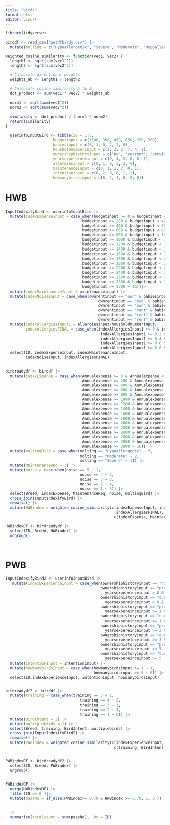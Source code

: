 ```yaml
---
title: "birds"
format: html
editor: visual
---
```


```r
library(tidyverse)

birddf <- read_csv("petdfbirdy.csv") |>
  mutate(molting = c("Hypoallergenic", "Severe", "Moderate", "Hypoallergenic", "Severe", "Hypoallergenic"))
```


```r
weighted_cosine_similarity <- function(vec1, vec2) {
  length1 <- sqrt(sum(vec1^2))
  length2 <- sqrt(sum(vec2^2))

  # Calculate directional weights
  weights_ab <- length1 / length2

  # Calculate cosine similarity A to B
  dot_product <- sum(vec1 * vec2) * weights_ab
  
  norm1 <- sqrt(sum(vec1^2))
  norm2 <- sqrt(sum(vec2^2))
  
  similarity <- dot_product / (norm1 * norm2)
  return(similarity)
}
```

```r
  userinfoInputBird <- tibble(ID = 1:6, 
                     budgetinput = c(1500, 350, 450, 650, 250, 700),  
                     babiesinput = c(0, 1, 0, 2, 1, 0),
                     housholdnumberinput = c(1, 3, 2, 7, 4, 1),
                     ownershiphistoryinput = c("no", "current", "previous", "no", "no", "previous"),
                     yearsexpereinceinput = c(0, 4, 3, 0, 0, 1),
                     allergiesinput = c(0, 1, 0, 3, 2, 0),
                     maintenanceinput = c(0, 1, 1, 2, 0, 1),
                     intentioninput = c(0, 2, 0, 0, 1, 2),
                     howmanybirdsinput = c(0, 2, 1, 0, 0, 0))


```

# HWB
```r
InputIndexifyBird <- userinfoInputBird |>
  mutate(indexExpenseInput = case_when(budgetinput >= 0 & budgetinput < 200 ~ 1,
                                  budgetinput >= 200 & budgetinput < 400 ~ 2,
                                  budgetinput >= 400 & budgetinput < 600 ~ 3,
                                  budgetinput >= 600 & budgetinput < 800 ~ 4,
                                  budgetinput >= 800 & budgetinput < 1000 ~ 5,
                                  budgetinput >= 1000 & budgetinput < 1200 ~ 6,
                                  budgetinput >= 1200 & budgetinput < 1400 ~ 7,
                                  budgetinput >= 1400 & budgetinput < 1600 ~ 8,
                                  budgetinput >= 1600 & budgetinput < 1800 ~ 9,
                                  budgetinput >= 1800 & budgetinput < 2000 ~ 10,
                                  budgetinput >= 2000 & budgetinput < 2200 ~ 11,
                                  budgetinput >= 2200 & budgetinput < 2400 ~ 12,
                                  budgetinput >= 2400 & budgetinput < 2600 ~ 13,
                                  budgetinput >= 2600 & budgetinput < 2800 ~ 14,
                                  budgetinput >= 2800 & budgetinput < 3000 ~ 15,
                                  budgetinput >= 3000 ~ 16))|>
  mutate(indexMaintenanceInput = maintenanceinput) |>
  mutate(indexNoiseInput = case_when(ownrentinput == "own" & babiesinput == 0 ~ 5,
                                         ownrentinput == "own" & babiesinput == 1 ~ 4,
                                         ownrentinput == "own" & babiesinput >= 2 ~ 3,
                                         ownrentinput == "rent" & babiesinput == 0 ~ 3,
                                         ownrentinput == "rent" & babiesinput == 1 ~ 2,
                                         ownrentinput == "rent" & babiesinput >= 2 ~ 1)) |>
  mutate(indexAllergiesInput1 = allergiesinput/housholdnumberinput,
         indexAllergiesFINAL = case_when(indexAllergiesInput1 >= 0 & indexAllergiesInput1 < 0.2 ~ 5,
                                          indexAllergiesInput1 >= 0.2 & indexAllergiesInput1 < 0.4 ~ 4,
                                          indexAllergiesInput1 >= 0.4 & indexAllergiesInput1 < 0.6 ~ 3,
                                          indexAllergiesInput1 >= 0.6 & indexAllergiesInput1 < 0.8 ~ 2,
                                          indexAllergiesInput1 >= 0.8 & indexAllergiesInput1 <= 1 ~ 1)) |>
  select(ID, indexExpenseInput, indexMaintenanceInput, 
         indexNoiseInput, indexAllergiesFINAL)
  
```


```r
birdreadydf <- birddf |>
  mutate(indexExpense = case_when(Annualexpense >= 0 & Annualexpense < 200 ~ 1,
                                  Annualexpense >= 200 & Annualexpense < 400 ~ 2,
                                  Annualexpense >= 400 & Annualexpense < 600 ~ 3,
                                  Annualexpense >= 600 & Annualexpense < 800 ~ 4,
                                  Annualexpense >= 800 & Annualexpense < 1000 ~ 5,
                                  Annualexpense >= 1000 & Annualexpense < 1200 ~ 6,
                                  Annualexpense >= 1200 & Annualexpense < 1400 ~ 7,
                                  Annualexpense >= 1400 & Annualexpense < 1600 ~ 8,
                                  Annualexpense >= 1600 & Annualexpense < 1800 ~ 9,
                                  Annualexpense >= 1800 & Annualexpense < 2000 ~ 10,
                                  Annualexpense >= 2000 & Annualexpense < 2200 ~ 11,
                                  Annualexpense >= 2200 & Annualexpense < 2400 ~ 12,
                                  Annualexpense >= 2400 & Annualexpense < 2600 ~ 13,
                                  Annualexpense >= 2600 & Annualexpense < 2800 ~ 14,
                                  Annualexpense >= 2800 & Annualexpense < 3000 ~ 15,
                                  Annualexpense >= 3000 ~ 16)) |>
  mutate(moltingBird = case_when(molting == "Hypoallergenic" ~ 3,
                                 molting == "Moderate" ~ 2,
                                 molting == "Severe" ~ 1)) |>
  mutate(MaintenanceReq = 3) |>
  mutate(noise = case_when(noise == 5 ~ 1,
                                 noise == 4 ~ 2,
                                 noise == 3 ~ 3,
                                 noise == 2 ~ 4,
                                 noise == 1 ~ 5)) |>
  select(Breed, indexExpense, MaintenanceReq, noise, moltingBird) |>
  cross_join(InputIndexifyBird) |>
  rowwise() |>
  mutate(HWBindex = weighted_cosine_similarity(c(indexExpenseInput, indexMaintenanceInput, indexNoiseInput, 
                                                 indexAllergiesFINAL),
                                                c(indexExpense, MaintenanceReq, noise, moltingBird))) 

HWBindexDF <- birdreadydf |>
  select(ID, Breed, HWBindex) |>
  ungroup() 

  
```

# PWB

```r
InputIndexifyBird2 <- userinfoInputBird |>
   mutate(indexExperienceInput = case_when(ownershiphistoryinput == "no" & yearsexpereinceinput == 0 ~ 1,
                                          ownershiphistoryinput == "previous" & 
                                            yearsexpereinceinput > 0 & yearsexpereinceinput < 1 ~ 2,
                                          ownershiphistoryinput == "current" & 
                                            yearsexpereinceinput > 0 & yearsexpereinceinput < 1 ~ 2,
                                          ownershiphistoryinput == "previous" & 
                                            yearsexpereinceinput >= 1 & yearsexpereinceinput < 3 ~ 3,
                                          ownershiphistoryinput == "current" & 
                                            yearsexpereinceinput >= 1 & yearsexpereinceinput < 3 ~ 3,
                                          ownershiphistoryinput == "previous" & 
                                            yearsexpereinceinput >= 3 & yearsexpereinceinput < 5 ~ 4,
                                          ownershiphistoryinput == "current" & 
                                            yearsexpereinceinput >= 3 & yearsexpereinceinput < 5 ~ 4,
                                          ownershiphistoryinput == "previous" & 
                                            yearsexpereinceinput >= 5  ~ 5,
                                          ownershiphistoryinput == "current" & 
                                            yearsexpereinceinput >= 5  ~ 5)) |>
  mutate(intentionInput = intentioninput) |>
  mutate(howmanybirdsInput = case_when(howmanybirdsinput >= 1 ~ 1,
                                       howmanybirdsinput == 0 ~ 0)) |>
  select(ID,indexExperienceInput, intentionInput, howmanybirdsInput)


birdreadydf2 <- birddf |>
  mutate(training = case_when(training == 5 ~ 1,
                                 training == 4 ~ 2,
                                 training == 3 ~ 3,
                                 training == 2 ~ 4,
                                 training == 1 ~ 5)) |>
  mutate(BirdIntent = 2) |>
  mutate(multiplebirds = 1) |>
  select(Breed, training, BirdIntent, multiplebirds) |>
  cross_join(InputIndexifyBird2) |>
  rowwise() |>
  mutate(PWBindex = weighted_cosine_similarity(c(indexExperienceInput, intentionInput, howmanybirdsInput),
                                                c(training, BirdIntent, multiplebirds))) 


PWBindexDF <- birdreadydf2 |>
  select(ID, Breed, PWBindex) |>
  ungroup() 
  

```

```r
PWBindexDF |>
  merge(HWBindexDF) |>
  filter(ID == 6 )|>
  mutate(passNo = if_else(PWBindex>= 0.70 & HWBindex >= 0.70, 1, 0 )) 
  
  
  |>
  summarise(totalcount = sum(passNo), .by = ID)
  
```





